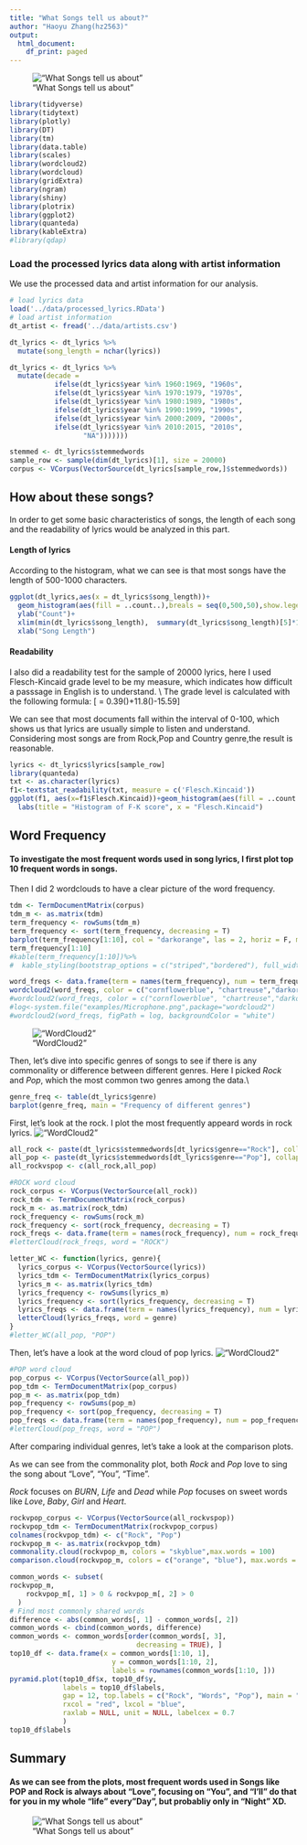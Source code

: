 ```yaml
---
title: "What Songs tell us about?"
author: "Haoyu Zhang(hz2563)"
output:
  html_document:
    df_print: paged
---
```


!["What Songs tell us about"](/Users/haoyuzhang/Downloads/astarisborn.jpeg)




```r
library(tidyverse)
library(tidytext)
library(plotly)
library(DT)
library(tm)
library(data.table)
library(scales)
library(wordcloud2)
library(wordcloud)
library(gridExtra)
library(ngram)
library(shiny)
library(plotrix)
library(ggplot2)
library(quanteda)
library(kableExtra)
#library(qdap)
```

### Load the processed lyrics data along with artist information

We use the processed data and artist information for our analysis.
```r
# load lyrics data
load('../data/processed_lyrics.RData') 
# load artist information
dt_artist <- fread('../data/artists.csv') 

dt_lyrics <- dt_lyrics %>%
  mutate(song_length = nchar(lyrics))

dt_lyrics <- dt_lyrics %>%
  mutate(decade = 
           ifelse(dt_lyrics$year %in% 1960:1969, "1960s",
           ifelse(dt_lyrics$year %in% 1970:1979, "1970s", 
           ifelse(dt_lyrics$year %in% 1980:1989, "1980s", 
           ifelse(dt_lyrics$year %in% 1990:1999, "1990s", 
           ifelse(dt_lyrics$year %in% 2000:2009, "2000s", 
           ifelse(dt_lyrics$year %in% 2010:2015, "2010s", 
                  "NA")))))))

stemmed <- dt_lyrics$stemmedwords
sample_row <- sample(dim(dt_lyrics)[1], size = 20000)
corpus <- VCorpus(VectorSource(dt_lyrics[sample_row,]$stemmedwords))

```

## How about these songs?
In order to get some basic characteristics of songs, the length of each song and the readability of lyrics would be analyzed in this part.

#### Length of lyrics

According to the histogram, what we can see is that most songs have the length of 500-1000 characters.

```r
ggplot(dt_lyrics,aes(x = dt_lyrics$song_length))+
  geom_histogram(aes(fill = ..count..),breals = seq(0,500,50),show.legend = F)+
  ylab("Count")+
  xlim(min(dt_lyrics$song_length),  summary(dt_lyrics$song_length)[5]*1.5)+
  xlab("Song Length")
```

#### Readability

I also did a readability test for the sample of 20000 lyrics, here I used Flesch-Kincaid grade level to be my measure, which indicates how difficult a passsage in English is to understand. \\
The grade level is calculated with the following formula:
\[\text{Flesch-Kincaid} = 0.39(\frac{\text{total words}}{\text{total sentences}})+11.8(\frac{\text{total Syllabus}}{\text{total words}})-15.59\]

We can see that most documents fall within the interval of 0-100, which shows us that lyrics are usually simple to listen and understand. Considering most songs are from Rock,Pop and Country genre,the result is reasonable.

```r
lyrics <- dt_lyrics$lyrics[sample_row]
library(quanteda)
txt <- as.character(lyrics)
f1<-textstat_readability(txt, measure = c('Flesch.Kincaid'))
ggplot(f1, aes(x=f1$Flesch.Kincaid))+geom_histogram(aes(fill = ..count..))+
  labs(title = "Histogram of F-K score", x = "Flesch.Kincaid")
```

## Word Frequency 
#### To investigate the most frequent words used in song lyrics, I first plot top 10 frequent words in songs.
Then I did 2 wordclouds to have a clear picture of the word frequency.

```r
tdm <- TermDocumentMatrix(corpus)
tdm_m <- as.matrix(tdm)
term_frequency <- rowSums(tdm_m)
term_frequency <- sort(term_frequency, decreasing = T)
barplot(term_frequency[1:10], col = "darkorange", las = 2, horiz = F, main = "Top 10 frequent words")
term_frequency[1:10]
#kable(term_frequency[1:10])%>%
#  kable_styling(bootstrap_options = c("striped","bordered"), full_width = F)

word_freqs <- data.frame(term = names(term_frequency), num = term_frequency)
wordcloud2(word_freqs, color = c("cornflowerblue", "chartreuse","darkorange"), shape = "cardioid")
#wordcloud2(word_freqs, color = c("cornflowerblue", "chartreuse","darkorange"), shape = "star")
#log<-system.file("examples/Microphone.png",package="wordcloud2")
#wordcloud2(word_freqs, figPath = log, backgroundColor = "white")

```
!["WordCloud2"](/Users/haoyuzhang/Downloads/wordcloud_mic.png)


Then, let's dive into specific genres of songs to see if there is any commonality or difference between different genres. Here I picked *Rock* and *Pop*, which the most common two genres among the data.\\
```r
genre_freq <- table(dt_lyrics$genre)
barplot(genre_freq, main = "Frequency of different genres")
```

First, let's look at the rock. I plot the most frequently appeard words in rock lyrics.
!["WordCloud2"](/Users/haoyuzhang/Downloads/Rock.png)
```r


all_rock <- paste(dt_lyrics$stemmedwords[dt_lyrics$genre=="Rock"], collapse = "")
all_pop <- paste(dt_lyrics$stemmedwords[dt_lyrics$genre=="Pop"], collapse = "")
all_rockvspop <- c(all_rock,all_pop)

#ROCK word cloud
rock_corpus <- VCorpus(VectorSource(all_rock))
rock_tdm <- TermDocumentMatrix(rock_corpus)
rock_m <- as.matrix(rock_tdm)
rock_frequency <- rowSums(rock_m)
rock_frequency <- sort(rock_frequency, decreasing = T)
rock_freqs <- data.frame(term = names(rock_frequency), num = rock_frequency)
#letterCloud(rock_freqs, word = "ROCK")

letter_WC <- function(lyrics, genre){
  lyrics_corpus <- VCorpus(VectorSource(lyrics))
  lyrics_tdm <- TermDocumentMatrix(lyrics_corpus)
  lyrics_m <- as.matrix(lyrics_tdm)
  lyrics_frequency <- rowSums(lyrics_m)
  lyrics_frequency <- sort(lyrics_frequency, decreasing = T)
  lyrics_freqs <- data.frame(term = names(lyrics_frequency), num = lyrics_frequency)
  letterCloud(lyrics_freqs, word = genre)
}
#letter_WC(all_pop, "POP")
```

Then, let's have a look at the word cloud of pop lyrics.
!["WordCloud2"](/Users/haoyuzhang/Downloads/Pop.png)
```r
#POP word cloud
pop_corpus <- VCorpus(VectorSource(all_pop))
pop_tdm <- TermDocumentMatrix(pop_corpus)
pop_m <- as.matrix(pop_tdm)
pop_frequency <- rowSums(pop_m)
pop_frequency <- sort(pop_frequency, decreasing = T)
pop_freqs <- data.frame(term = names(pop_frequency), num = pop_frequency)
#letterCloud(pop_freqs, word = "POP")
```

After comparing individual genres, let's take a look at the comparison plots.

As we can see from the commonality plot, both *Rock* and *Pop* love to sing the song about "Love", "You", "Time". 

*Rock* focuses on *BURN*, *Life* and *Dead* while *Pop* focuses on sweet words like *Love*, *Baby*, *Girl* and *Heart*.
```r
rockvpop_corpus <- VCorpus(VectorSource(all_rockvspop))
rockvpop_tdm <- TermDocumentMatrix(rockvpop_corpus)
colnames(rockvpop_tdm) <- c("Rock", "Pop")
rockvpop_m <- as.matrix(rockvpop_tdm)
commonality.cloud(rockvpop_m, colors = "skyblue",max.words = 100)
comparison.cloud(rockvpop_m, colors = c("orange", "blue"), max.words = 100, scale = c(4,1))

common_words <- subset(
rockvpop_m,
    rockvpop_m[, 1] > 0 & rockvpop_m[, 2] > 0
  )
# Find most commonly shared words
difference <- abs(common_words[, 1] - common_words[, 2])
common_words <- cbind(common_words, difference)
common_words <- common_words[order(common_words[, 3],
                               decreasing = TRUE), ]
top10_df <- data.frame(x = common_words[1:10, 1],
                         y = common_words[1:10, 2],
                         labels = rownames(common_words[1:10, ]))
pyramid.plot(top10_df$x, top10_df$y,
             labels = top10_df$labels,
             gap = 12, top.labels = c("Rock", "Words", "Pop"), main = "Words in common", 
             rxcol = "red", lxcol = "blue",
             raxlab = NULL, unit = NULL, labelcex = 0.7
             )
top10_df$labels
```


## Summary
#### As we can see from the plots, most frequent words used in Songs like POP and Rock is always about "Love", focusing on "You", and "I'll" do that for you in my whole "life" every"Day", but probabliy only in "Night" XD. 

!["What Songs tell us about"](/Users/haoyuzhang/Downloads/baby.jpg)

